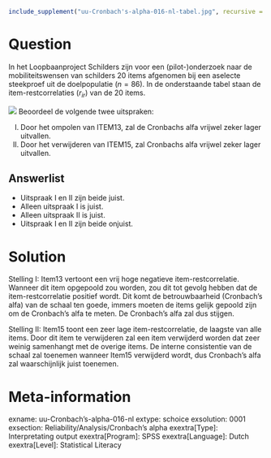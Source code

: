 ```r
include_supplement("uu-Cronbach's-alpha-016-nl-tabel.jpg", recursive = TRUE)
```



Question
========
  
In het Loopbaanproject Schilders zijn voor een (pilot-)onderzoek naar de mobiliteitswensen van schilders 20 items afgenomen bij een aselecte steekproef uit de doelpopulatie ($n = 86$). In de onderstaande tabel staan de item-restcorrelaties ($r_{ir}$) van de 20 items.


![](uu-Cronbach's-alpha-016-nl-tabel.jpg)
Beoordeel de volgende twee uitspraken:

I.	Door het ompolen van ITEM13, zal de Cronbachs alfa vrijwel zeker lager uitvallen.
II.	Door het verwijderen van ITEM15, zal Cronbachs alfa vrijwel zeker lager uitvallen.


Answerlist
----------
* Uitspraak I en II zijn beide juist.
* Alleen uitspraak I is juist.
* Alleen uitspraak II is juist.
* Uitspraak I en II zijn beide onjuist.


Solution
========


Stelling I: Item13 vertoont een vrij hoge negatieve item-restcorrelatie. Wanneer dit item opgepoold zou worden, zou dit tot gevolg hebben dat de item-restcorrelatie positief wordt. Dit komt de betrouwbaarheid (Cronbach’s alfa) van de schaal ten goede, immers moeten de items gelijk gepoold zijn om de Cronbach’s alfa te meten. De Cronbach’s alfa zal dus stijgen.

Stelling II: Item15 toont een zeer lage item-restcorrelatie, de laagste van alle items. Door dit item te verwijderen zal een item verwijderd worden dat zeer weinig samenhangt met de overige items. De interne consistentie van de schaal zal toenemen wanneer Item15 verwijderd wordt, dus Cronbach’s alfa zal waarschijnlijk juist toenemen.


Meta-information
================
exname: uu-Cronbach's-alpha-016-nl
extype: schoice
exsolution: 0001
exsection: Reliability/Analysis/Cronbach's alpha
exextra[Type]: Interpretating output
exextra[Program]: SPSS
exextra[Language]: Dutch
exextra[Level]: Statistical Literacy
